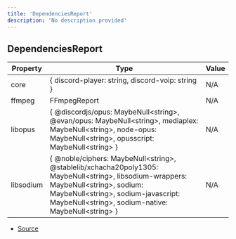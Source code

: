 ```yaml
---
title: 'DependenciesReport'
description: 'No description provided'
---
```


## DependenciesReport

| Property  | Type                                                                                                                                                                                                                                       | Value |
| --------- | ------------------------------------------------------------------------------------------------------------------------------------------------------------------------------------------------------------------------------------------ | ----- |
| core      | \{ discord-player: string, discord-voip: string }                                                                                                                                                                                          | N/A   |
| ffmpeg    | FFmpegReport                                                                                                                                                                                                                               | N/A   |
| libopus   | \{ @discordjs/opus: MaybeNull\<string>, @evan/opus: MaybeNull\<string>, mediaplex: MaybeNull\<string>, node\-opus: MaybeNull\<string>, opusscript: MaybeNull\<string> }                                                                    | N/A   |
| libsodium | \{ @noble/ciphers: MaybeNull\<string>, @stablelib/xchacha20poly1305: MaybeNull\<string>, libsodium\-wrappers: MaybeNull\<string>, sodium: MaybeNull\<string>, sodium\-javascript: MaybeNull\<string>, sodium\-native: MaybeNull\<string> } | N/A   |

- [Source](https://github.com/androz2091/discord-player/blob/ce04b3f4c6671029ce4d4aa9090e56ac7e7f5666/packages/discord-player/src/utils/DependencyReportGenerator.ts#L11)
